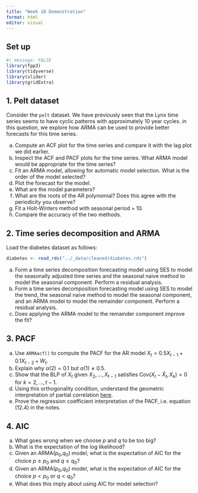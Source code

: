 ```yaml
---
title: "Week 10 Demonstration"
format: html
editor: visual
---
```


## Set up

```r
#| message: FALSE
library(fpp3)
library(tidyverse)
library(slider)
library(gridExtra)
```

## 1. Pelt dataset

Consider the `pelt` dataset. We have previously seen that the Lynx time series seems to have cyclic patterns with approximately 10 year cycles. in this question, we explore how ARMA can be used to provide better forecasts for this time series.

a.  Compute an ACF plot for the time series and compare it with the lag plot we did earlier.
b.  Inspect the ACF and PACF plots for the time series. What ARMA model would be appropriate for the time series?
c.  Fit an ARMA model, allowing for automatic model selection. What is the order of the model selected?
d.  Plot the forecast for the model.
e.  What are the model parameters?
f.  What are the roots of the AR polynomial? Does this agree with the periodicity you observe?
g.  Fit a Holt-Winters method with seasonal period = 10.
h.  Compare the accuracy of the two methods.

## 2. Time series decomposition and ARMA

Load the diabetes dataset as follows:

```r
diabetes <- read_rds("../_data/cleaned/diabetes.rds")
```

a.  Form a time series decomposition forecasting model using SES to model the seasonally adjusted time series and the seasonal naive method to model the seasonal component. Perform a residual analysis.
b.  Form a time series decomposition forecasting model using SES to model the trend, the seasonal naive method to model the seasonal component, and an ARMA model to model the remainder component. Perform a residual analysis.
c.  Does applying the ARMA model to the remainder component improve the fit?

## 3. PACF

a.  Use `ARMAacf()` to compute the PACF for the AR model $X_t = 0.5X_{t-1} + 0.1X_{t-2} + W_t$.
b.  Explain why $\alpha(2) = 0.1$ but $\alpha(1) \neq 0.5$.
c.  Show that the BLP of $X_t$ given $X_2,\ldots,X_{t-1}$ satisfies $\text{Cov}(X_t - \hat X_t, X_k) = 0$ for $k=2,\ldots,t-1$.
d.  Using this orthogonality condition, understand the geometric interpretation of partial correlation [here](https://en.wikipedia.org/wiki/Partial_correlation#Geometrical).
e.  Prove the regression coefficient interpretation of the PACF, i.e. equation (12.4) in the notes.

## 4. AIC

a.  What goes wrong when we choose $p$ and $q$ to be too big?
b.  What is the expectation of the log likelihood?
c.  Given an ARMA($p_0$,$q_0$) model, what is the expectation of AIC for the choice $p \geq p_0$ and $q \geq q_0$?
d.  Given an ARMA($p_0$,$q_0$) model, what is the expectation of AIC for the choice $p < p_0$ or $q < q_0$?
e.  What does this imply about using AIC for model selection?
